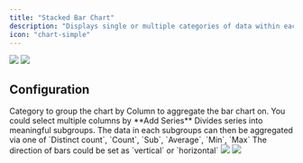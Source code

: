 ```yaml
---
title: "Stacked Bar Chart"
description: "Displays single or multiple categories of data within each group stacked on top of each other for easy comparison across different groups"
icon: "chart-simple"
---
```

<Frame>
  <img
    className="block dark:hidden"
    src="/images/content/charts/stacked-bar-chart-light.png"
  />
  <img
    className="hidden dark:block"
    src="/images/content/charts/stacked-bar-chart-dark.png"
/ >
</Frame>

## Configuration

<ResponseField name="X-Axis" type="string or numeric" required>
  Category to group the chart by
</ResponseField>

<ResponseField name="Y-Axis" type="numeric" required>
  Column to aggregate the bar chart on. You could select multiple columns by **Add Series**
</ResponseField>

<ResponseField name="Segment by">
  Divides series into meaningful subgroups. The data in each subgroups can then be aggregated via one of `Distinct count`, `Count`, `Sub`, `Average`, `Min`, `Max`
</ResponseField>

<ResponseField name="Direction">
  The direction of bars could be set as `vertical` or `horizontal`
</ResponseField>

<Frame>
  <img
    className="block dark:hidden"
    src="/images/content/charts/stacked-horizontal-bar-chart-light.png"
  />
  <img
    className="hidden dark:block"
    src="/images/content/charts/stacked-horizontal-bar-chart-dark.png"
/ >
</Frame>